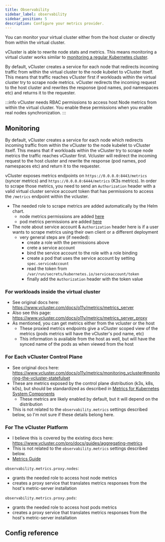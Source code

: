 ```yaml
---
title: Observability
sidebar_label: observability
sidebar_position: 5
description: Configure your metrics provider.
---
```



You can monitor your virtual cluster either from the host cluster or directly from within the virtual cluster.

vCluster is able to rewrite node stats and metrics. This means monitoring a virtual cluster works similar to [monitoring a regular Kubernetes cluster](https://kubernetes.io/docs/tasks/debug/debug-cluster/resource-usage-monitoring/).

By default, vCluster creates a service for each node that redirects incoming traffic from within the virtual cluster to the node kubelet to vCluster itself. This means that traffic reaches vCluster first if workloads within the virtual cluster try to scrape node metrics. vCluster redirects the incoming request to the host cluster and rewrites the response (pod names, pod namespaces etc) and returns it to the requester.

:::info
vCluster needs RBAC permissions to access host Node metrics from within the virtual cluster. You enable these permissions when you enable real nodes synchronization.
:::

## Monitoring

By default, vCluster creates a service for each node which redirects incoming traffic from within the vCluster to the node kubelet to vCluster itself. This means that if workloads within the vCluster try to scrape node metrics the traffic reaches vCluster first. Vcluster will redirect the incoming request to the host cluster and rewrite the response (pod names, pod namespaces etc) and return it to the requester.

vCluster exposes metrics endpoints on `https://0.0.0.0:8443/metrics` (syncer metrics) and `https://0.0.0.0:6444/metrics` (K3s metrics). In order to scrape those metrics, you need to send an `Authorization` header with a valid virtual cluster service account token that has permissions to access the `/metrics` endpoint within the vcluster.

- The needed role to scrape metrics are added automatically by the Helm chart.
  - node metrics permissions are added [here](https://github.com/loft-sh/vcluster/blob/main/chart/templates/clusterrole.yaml#L83-L85)
  - pod metrics permissions are added [here](https://github.com/loft-sh/vcluster/blob/main/chart/templates/role.yaml#L51-L53)
- The note about service account & `Authorization` header here is if a user wants to scrape metrics using their own client or a different deployment
  - very general steps are (if needed):
    - create a role with the permissions above
    - crete a service account
    - bind the service account to the role with a role binding
    - create a pod that uses the service account by setting `spec.serviceAccount`
    - read the token from `/var/run/secrets/kubernetes.io/serviceaccount/token`
    - finally add the `Authorization` header with the token value

### For workloads inside the virtual cluster

- See original docs here: https://www.vcluster.com/docs/o11y/metrics/metrics_server
- Also see this page: https://www.vcluster.com/docs/o11y/metrics/metrics_server_proxy
- As mentioned, you can get metrics either from the vcluster or the host
  - These proxied metrics endpoints give a vCluster scoped view of the metrics (pods metrics will have the vCluster's pod name, etc)
  - This information is available from the host as well, but will have the synced name of the pods as when viewed from the host

### For Each vCluster Control Plane

- See original docs here: https://www.vcluster.com/docs/o11y/metrics/monitoring_vcluster#monitoring-the-vcluster-statefulset
- These are metrics exposed by the control plane distribution (k3s, k8s, k0s), but should be standardized as described in [Metrics for Kubernetes System Components](https://kubernetes.io/docs/concepts/cluster-administration/system-metrics/)
  - These metrics are likely enabled by default, but it will depend on the distribution
- This is not related to the `observability.metrics` settings described below, so I'm not sure if these details belong here.


### For The vCluster Platform
- I believe this is covered by the existing docs here: https://www.vcluster.com/pro/docs/guides/aggregating-metrics
- This is not related to the `observability.metrics` settings described below.
- [Metrics Guide](/docs/platform/admin/guides/metrics#metrics)


`observability.metrics.proxy.nodes`:
- grants the needed role to access host node metrics
- creates a proxy service that translates metrics responses from the host's metric-server installation

`observability.metrics.proxy.pods`:
- grants the needed role to access host pods metrics
- creates a proxy service that translates metrics responses from the host's metric-server installation

## Config reference

<Observability />

